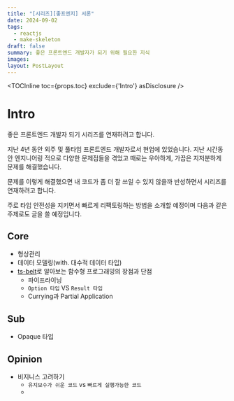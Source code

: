 ```yaml
---
title: "[시리즈][좋프엔지] 서론"
date: 2024-09-02
tags:
  - reactjs
  - make-skeleton
draft: false
summary: 좋은 프론트엔드 개발자가 되기 위해 필요한 지식
images: 
layout: PostLayout
---
```


<TOCInline toc={props.toc} exclude={'Intro'} asDisclosure />

# Intro

좋은 프론트엔드 개발자 되기 시리즈를 연재하려고 합니다.

지난 4년 동안  외주 및 풀타임 프론트엔드 개발자로서 현업에 있었습니다. 지난 시간동안 엔지니어링 적으로 다양한 문제점들을 겪었고 때로는 우아하게, 가끔은 지저분하게 문제를 해결했습니다. 

문제를 이렇게 해결했으면 내 코드가 좀 더 잘 쓰일 수 있지 않을까 반성하면서 시리즈를 연재하려고 합니다.

주로 타입 안전성을 지키면서 빠르게 리팩토링하는 방법을 소개할 예정이며 다음과 같은 주제로도 글을 쓸 예정입니다.

## Core

- 형상관리
- 데이터 모델링(with. 대수적 데이터 타입)
- [ts-belt](https://mobily.github.io/ts-belt/)로 알아보는 함수형 프로그래밍의 장점과 단점
	- 파이프라이닝
	- `Option 타입` VS `Result 타입`
	- Currying과 Partial Application

## Sub

* Opaque 타입


## Opinion

* 비지니스 고려하기
	* `유지보수가 쉬운 코드` vs `빠르게 실행가능한 코드`
	* 